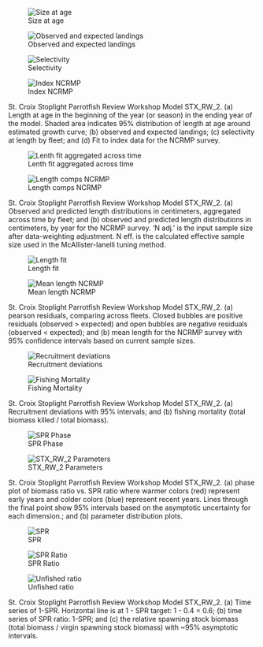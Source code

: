 ::: {#fig-STX_RW_2-group1 layout-ncol="2"}
![Size at age](/Scenarios/STX_RW_2/plots/bio1_sizeatage.png)

![Observed and expected landings](/Scenarios/STX_RW_2/plots/catch3_observed_and_expected_landings_(if_different).png)

![Selectivity](/Scenarios/STX_RW_2/plots/sel01_multiple_fleets_length1.png)

![Index NCRMP](/Scenarios/STX_RW_2/plots/index2_cpuefit_NCRMP.png)

St. Croix Stoplight Parrotfish Review Workshop Model STX_RW_2. (a) Length at age in the beginning of the year (or season) in the ending year of the model. Shaded area indicates 95% distribution of length at age around estimated growth curve; (b) observed and expected landings; (c) selectivity at length by fleet; and (d) Fit to index data for the NCRMP survey.
:::

::: {#fig-STX_RW_2-group2 layout-ncol="2"}
![Lenth fit aggregated across time](/Scenarios/STX_RW_2/plots/comp_lenfit__aggregated_across_time.png)

![Length comps NCRMP](/Scenarios/STX_RW_2/plots/comp_lenfit_flt2mkt0.png)

St. Croix Stoplight Parrotfish Review Workshop Model STX_RW_2. (a) Observed and predicted length distributions in centimeters, aggregated across time by fleet; and (b) observed and predicted length distributions in centimeters, by year for the NCRMP survey. 'N adj.' is the input sample size after data-weighting adjustment. N eff. is the calculated effective sample size used in the McAllister-Ianelli tuning method.
:::

::: {#fig-STX_RW_2-group3 layout-ncol="2"}
![Length fit](/Scenarios/STX_RW_2/plots/comp_lenfit__multi-fleet_comparison.png)

![Mean length NCRMP](/Scenarios/STX_RW_2/plots/comp_lenfit_data_weighting_TA1-8_NCRMP.png)

St. Croix Stoplight Parrotfish Review Workshop Model STX_RW_2. (a) pearson residuals, comparing across fleets. Closed bubbles are positive residuals (observed > expected) and open bubbles are negative residuals (observed < expected); and (b) mean length for the NCRMP survey with 95% confidence intervals based on current sample sizes.
:::

::: {#fig-STX_RW_2-group4 layout-ncol="2"}
![Recruitment deviations](/Scenarios/STX_RW_2/plots/recdevs2_withbars.png)

![Fishing Mortality](/Scenarios/STX_RW_2/plots/ts_summaryF.png)

St. Croix Stoplight Parrotfish Review Workshop Model STX_RW_2. (a) Recruitment deviations with 95% intervals; and (b) fishing mortality (total biomass killed / total biomass).
:::

::: {#fig-STX_RW_2-group5 layout-ncol="2"}
![SPR Phase](/Scenarios/STX_RW_2/plots/SPR4_phase.png)

![STX_RW_2 Parameters](/Scenarios/STX_RW_2/plots/parameter_distributions.png)

St. Croix Stoplight Parrotfish Review Workshop Model STX_RW_2. (a) phase plot of biomass ratio vs. SPR ratio where warmer colors (red) represent early years and colder colors (blue) represent recent years. Lines through the final point show 95% intervals based on the asymptotic uncertainty for each dimension.; and (b) parameter distribution plots.
:::

::: {#fig-STX_RW_2-group6 layout-ncol="2"}
![SPR](/Scenarios/STX_RW_2/plots/SPR1_series.png)

![SPR Ratio](/Scenarios/STX_RW_2/plots/SPR3_ratiointerval.png)

![Unfished ratio](/Scenarios/STX_RW_2/plots/ts9_Fraction_of_unfished_spawning_output_with_95_asymptotic_intervals_intervals.png)

St. Croix Stoplight Parrotfish Review Workshop Model STX_RW_2. (a) Time series of 1-SPR. Horizontal line is at 1 - SPR target: 1 - 0.4 = 0.6; (b) time series of SPR ratio: 1-SPR; and (c) the relative spawning stock biomass (total biomass / virgin spawning stock biomass) with ~95% asymptotic intervals.
:::
